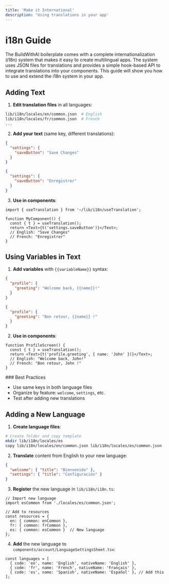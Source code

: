```yaml
---
title: 'Make it International'
description: 'Using translations in your app'
---
```


# i18n Guide

The BuildWithAI boilerplate comes with a complete internationalization (i18n) system that makes it easy to create multilingual apps. The system uses JSON files for translations and provides a simple hook-based API to integrate translations into your components. This guide will show you how to use and extend the i18n system in your app.

## Adding Text

1. **Edit translation files** in all languages:

```bash
lib/i18n/locales/en/common.json  # English
lib/i18n/locales/fr/common.json  # French
...
```

2. **Add your text** (same key, different translations):

```json filename="en/common.json"
{
  "settings": {
    "saveButton": "Save Changes"
  }
}
```

```json filename="fr/common.json"
{
  "settings": {
    "saveButton": "Enregistrer"
  }
}
```

3. **Use in components**:

```tsx
import { useTranslation } from '~/lib/i18n/useTranslation';

function MyComponent() {
  const { t } = useTranslation();
  return <Text>{t('settings.saveButton')}</Text>;
  // English: "Save Changes"
  // French: "Enregistrer"
}
```

## Using Variables in Text

1. **Add variables** with `{{variableName}}` syntax:

```json filename="en/common.json"
{
  "profile": {
    "greeting": "Welcome back, {{name}}!"
  }
}
```

```json filename="fr/common.json"
{
  "profile": {
    "greeting": "Bon retour, {{name}} !"
  }
}
```

2. **Use in components**:

```tsx
function ProfileScreen() {
  const { t } = useTranslation();
  return <Text>{t('profile.greeting', { name: 'John' })}</Text>;
  // English: "Welcome back, John!"
  // French: "Bon retour, John !"
}
```

<Tip>
### Best Practices

- Use same keys in both language files
- Organize by feature: `welcome`, `settings`, etc.
- Test after adding new translations
</Tip>

## Adding a New Language

1. **Create language files**:

```bash
# Create folder and copy template
mkdir lib/i18n/locales/es
copy lib/i18n/locales/en/common.json lib/i18n/locales/es/common.json
```

2. **Translate** content from English to your new language:

```json filename="es/common.json"
{
  "welcome": { "title": "Bienvenido" },
  "settings": { "title": "Configuración" }
}
```

3. **Register** the new language in `lib/i18n/i18n.ts`:

```tsx filename="lib/i18n/i18n.ts"
// Import new language
import esCommon from './locales/es/common.json';

// Add to resources
const resources = {
  en: { common: enCommon },
  fr: { common: frCommon },
  es: { common: esCommon }  // New language
};
```

4. **Add** the new language to `components/account/LanguageSettingsSheet.tsx`:

```tsx filename="components/account/LanguageSettingsSheet.tsx"
const languages = [
  { code: 'en', name: 'English', nativeName: 'English' },
  { code: 'fr', name: 'French', nativeName: 'Français' },
  { code: 'es', name: 'Spanish', nativeName: 'Español' }, // Add this
];
```
